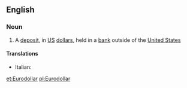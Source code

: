 ==English==

===Noun===
{{wikipedia}}
{{en-noun}}

# A [[deposit]], in [[US]] [[dollar]]s, held in a [[bank]] outside of the [[United States]]

====Translations====
{{trans-top|a deposit, in US dollars, held in a bank outside of the United States}}
* Italian: {{t-|it|eurodollaro|m}}
{{trans-mid}}
{{trans-bottom}}

[[et:Eurodollar]]
[[pl:Eurodollar]]